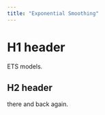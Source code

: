 ```yaml
---
title: "Exponential Smoothing"
---
```


# H1 header

ETS models.

## H2 header

there and back again.